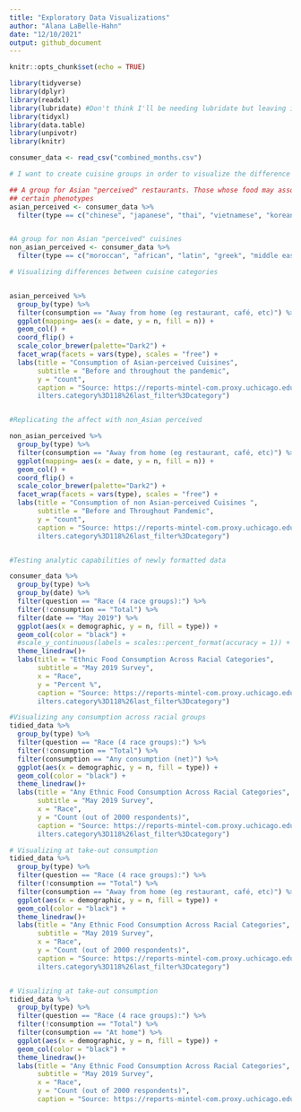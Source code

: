 ```yaml
---
title: "Exploratory Data Visualizations"
author: "Alana LaBelle-Hahn"
date: "12/10/2021"
output: github_document
---
```


```r
knitr::opts_chunk$set(echo = TRUE)

library(tidyverse)
library(dplyr)
library(readxl)
library(lubridate) #Don't think I'll be needing lubridate but leaving it in for now
library(tidyxl)
library(data.table)
library(unpivotr)
library(knitr)

```

```r

consumer_data <- read_csv("combined_months.csv")

```

```r

# I want to create cuisine groups in order to visualize the difference between ethnic food categories

## A group for Asian "perceived" restaurants. Those whose food may associated with 
## certain phenotypes
asian_perceived <- consumer_data %>%
  filter(type == c("chinese", "japanese", "thai", "vietnamese", "korean", "filipino"))


#A group for non Asian "perceived" cuisines
non_asian_perceived <- consumer_data %>%
  filter(type == c("moroccan", "african", "latin", "greek", "middle eastern"))

```

```r
# Visualizing differences between cuisine categories


asian_perceived %>%
  group_by(type) %>%
  filter(consumption == "Away from home (eg restaurant, café, etc)") %>%
  ggplot(mapping= aes(x = date, y = n, fill = n)) + 
  geom_col() +
  coord_flip() +
  scale_color_brewer(palette="Dark2") +
  facet_wrap(facets = vars(type), scales = "free") + 
  labs(title = "Consumption of Asian-perceived Cuisines",
       subtitle = "Before and throughout the pandemic",
       y = "count",
       caption = "Source: https://reports-mintel-com.proxy.uchicago.edu/display/1044545/?fromSearch=%3Ff
       ilters.category%3D118%26last_filter%3Dcategory")


#Replicating the affect with non_Asian perceived

non_asian_perceived %>%
  group_by(type) %>%
  filter(consumption == "Away from home (eg restaurant, café, etc)") %>%
  ggplot(mapping= aes(x = date, y = n, fill = n)) + 
  geom_col() +
  coord_flip() +
  scale_color_brewer(palette="Dark2") +
  facet_wrap(facets = vars(type), scales = "free") + 
  labs(title = "Consumption of non Asian-perceived Cuisines ",
       subtitle = "Before and Throughout Pandemic",
       y = "count",
       caption = "Source: https://reports-mintel-com.proxy.uchicago.edu/display/1044545/?fromSearch=%3Ff
       ilters.category%3D118%26last_filter%3Dcategory")


```
```r



```

```r
#Testing analytic capabilities of newly formatted data

consumer_data %>%
  group_by(type) %>%
  group_by(date) %>%
  filter(question == "Race (4 race groups):") %>%
  filter(!consumption == "Total") %>%
  filter(date == "May 2019") %>%
  ggplot(aes(x = demographic, y = n, fill = type)) + 
  geom_col(color = "black") + 
  #scale_y_continuous(labels = scales::percent_format(accuracy = 1)) +
  theme_linedraw()+
  labs(title = "Ethnic Food Consumption Across Racial Categories", 
       subtitle = "May 2019 Survey", 
       x = "Race",
       y = "Percent %",
       caption = "Source: https://reports-mintel-com.proxy.uchicago.edu/display/1044545/?fromSearch=%3Ff
       ilters.category%3D118%26last_filter%3Dcategory")

#Visualizing any consumption across racial groups
tidied_data %>%
  group_by(type) %>%
  filter(question == "Race (4 race groups):") %>%
  filter(!consumption == "Total") %>%
  filter(consumption == "Any consumption (net)") %>%
  ggplot(aes(x = demographic, y = n, fill = type)) + 
  geom_col(color = "black") + 
  theme_linedraw()+
  labs(title = "Any Ethnic Food Consumption Across Racial Categories", 
       subtitle = "May 2019 Survey", 
       x = "Race",
       y = "Count (out of 2000 respondents)",
       caption = "Source: https://reports-mintel-com.proxy.uchicago.edu/display/1044545/?fromSearch=%3Ff
       ilters.category%3D118%26last_filter%3Dcategory")

# Visualizing at take-out consumption
tidied_data %>%
  group_by(type) %>%
  filter(question == "Race (4 race groups):") %>%
  filter(!consumption == "Total") %>%
  filter(consumption == "Away from home (eg restaurant, café, etc)") %>%
  ggplot(aes(x = demographic, y = n, fill = type)) + 
  geom_col(color = "black") + 
  theme_linedraw()+
  labs(title = "Any Ethnic Food Consumption Across Racial Categories", 
       subtitle = "May 2019 Survey", 
       x = "Race",
       y = "Count (out of 2000 respondents)",
       caption = "Source: https://reports-mintel-com.proxy.uchicago.edu/display/1044545/?fromSearch=%3Ff
       ilters.category%3D118%26last_filter%3Dcategory")


# Visualizing at take-out consumption
tidied_data %>%
  group_by(type) %>%
  filter(question == "Race (4 race groups):") %>%
  filter(!consumption == "Total") %>%
  filter(consumption == "At home") %>%
  ggplot(aes(x = demographic, y = n, fill = type)) + 
  geom_col(color = "black") + 
  theme_linedraw()+
  labs(title = "Any Ethnic Food Consumption Across Racial Categories", 
       subtitle = "May 2019 Survey", 
       x = "Race",
       y = "Count (out of 2000 respondents)",
       caption = "Source: https://reports-mintel-com.proxy.uchicago.edu/display/1044545/?fromSearch=%3Ff
```

